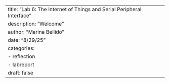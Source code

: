 ---
title: "Lab 6: The Internet of Things and Serial Peripheral Interface"
description: "Welcome "
author: "Marina Bellido"
date: "8/29/25"
categories:
  - reflection
  - labreport
draft: false
---
